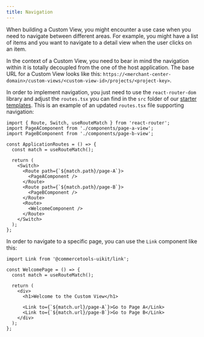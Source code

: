 ```yaml
---
title: Navigation
---
```


When building a Custom View, you might encounter a use case when you need to navigate between different areas.
For example, you might have a list of items and you want to navigate to a detail view when the user clicks on an item.

In the context of a Custom View, you need to bear in mind the navigation within it is totally decoupled from the one of the host application.
The base URL for a Custom View looks like this: `https://<merchant-center-domain>/custom-views/<custom-view-id>/projects/<project-key>`.

In order to implement navigation, you just need to use the `react-router-dom` library and adjust the `routes.tsx` you can find in the `src` folder of our [starter templates](https://github.com/commercetools/merchant-center-application-kit/tree/main/custom-views-templates).
This is an example of an updated `routes.tsx` file supporting navigation:

```tsx
import { Route, Switch, useRouteMatch } from 'react-router';
import PageAComponent from './components/page-a-view';
import PageBComponent from './components/page-b-view';

const ApplicationRoutes = () => {
  const match = useRouteMatch();

  return (
    <Switch>
      <Route path={`${match.path}/page-A`}>
        <PageAComponent />
      </Route>
      <Route path={`${match.path}/page-B`}>
        <PageBComponent />
      </Route>
      <Route>
        <WelcomeComponent />
      </Route>
    </Switch>
  );
};
```

In order to navigate to a specific page, you can use the `Link` component like this:

```tsx
import Link from '@commercetools-uikit/link';

const WelcomePage = () => {
  const match = useRouteMatch();

  return (
    <div>
      <h1>Welcome to the Custom View</h1>

      <Link to={`${match.url}/page-A`}>Go to Page A</Link>
      <Link to={`${match.url}/page-B`}>Go to Page B</Link>
    </div>
  );
};
```

